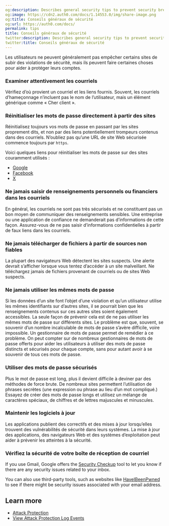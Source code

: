 ```yaml
---
og:description: Describes general security tips to prevent security breaches.
og:image: https://cdn2.auth0.com/docs/1.14553.0/img/share-image.png
og:title: Conseils généraux de sécurité
og:url: https://auth0.com/docs/
permalink: tips
title: Conseils généraux de sécurité
twitter:description: Describes general security tips to prevent security breaches.
twitter:title: Conseils généraux de sécurité
---
```


Les utilisateurs ne peuvent généralement pas empêcher certains sites de subir des violations de sécurité, mais ils peuvent faire certaines choses pour aider à protéger leurs comptes.

### Examiner attentivement les courriels

Vérifiez d’où provient un courriel et les liens fournis. Souvent, les courriels d’hameçonnage n’incluent pas le nom de l’utilisateur, mais un élément générique comme « Cher client ».

### Réinitialiser les mots de passe directement à partir des sites

Réinitialisez toujours vos mots de passe en passant par les sites proprement dits, et non par des liens potentiellement trompeurs contenus dans des courriels. N’oubliez pas qu’une URL de site Web sécurisée commence toujours par `https`.

Voici quelques liens pour réinitialiser les mots de passe sur des sites couramment utilisés :

* [Google](https://www.google.com/accounts/recovery/)
* [Facebook](https://www.facebook.com/settings)
* [X](https://x.com/settings/password)

### Ne jamais saisir de renseignements personnels ou financiers dans les courriels

En général, les courriels ne sont pas très sécurisés et ne constituent pas un bon moyen de communiquer des renseignements sensibles. Une entreprise ou une application de confiance ne demanderait pas d’informations de cette façon. Assurez-vous de ne pas saisir d’informations confidentielles à partir de faux liens dans les courriels.

### Ne jamais télécharger de fichiers à partir de sources non fiables

La plupart des navigateurs Web détectent les sites suspects. Une alerte devrait s’afficher lorsque vous tentez d’accéder à un site malveillant. Ne téléchargez jamais de fichiers provenant de courriels ou de sites Web suspects.

### Ne jamais utiliser les mêmes mots de passe

Si les données d’un site font l’objet d’une violation et qu’un utilisateur utilise les mêmes identifiants sur d’autres sites, il se pourrait bien que les renseignements contenus sur ces autres sites soient également accessibles. La seule façon de prévenir cela est de ne pas utiliser les mêmes mots de passe sur différents sites. Le problème est que, souvent, se souvenir d’un nombre incalculable de mots de passe s’avère difficile, voire impossible. Un gestionnaire de mots de passe permet de remédier à ce problème. On peut compter sur de nombreux gestionnaires de mots de passe offerts pour aider les utilisateurs à utiliser des mots de passe distincts et sécurisés pour chaque compte, sans pour autant avoir à se souvenir de tous ces mots de passe.

### Utiliser des mots de passe sécurisés

Plus le mot de passe est long, plus il devient difficile à deviner par des méthodes de force brute. De nombreux sites permettent l’utilisation de phrases secrètes (une expression ou phrase au lieu d’un mot compliqué.) Essayez de créer des mots de passe longs et utilisez un mélange de caractères spéciaux, de chiffres et de lettres majuscules et minuscules.

### Maintenir les logiciels à jour

Les applications publient des correctifs et des mises à jour lorsqu’elles trouvent des vulnérabilités de sécurité dans leurs systèmes. La mise à jour des applications, des navigateurs Web et des systèmes d’exploitation peut aider à prévenir les atteintes à la sécurité.

### Vérifiez la sécurité de votre boîte de réception de courriel

If you use Gmail, Google offers the [Security Checkup](https://myaccount.google.com/security-checkup) tool to let you know if there are any security issues related to your inbox.

You can also use third-party tools, such as websites like [HaveIBeenPwned](https://haveibeenpwned.com/PwnedWebsites) to see if there might be security issues associated with your email address.

## Learn more

* [Attack Protection](/docs/secure/attack-protection)
* [View Attack Protection Log Events](/docs/secure/attack-protection/view-attack-protection-events)